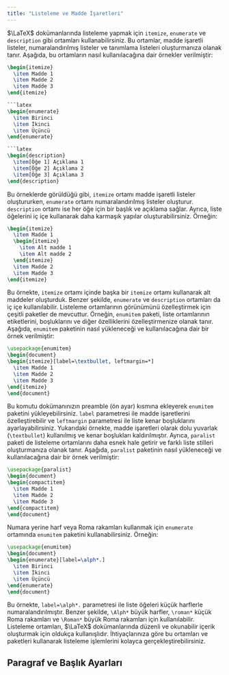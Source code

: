 ```yaml
---
title: "Listeleme ve Madde İşaretleri"
---
```


$\LaTeX$ dokümanlarında listeleme yapmak için `itemize`, `enumerate` ve `description` gibi ortamları kullanabilirsiniz. Bu ortamlar, madde işaretli listeler, numaralandırılmış listeler ve tanımlama listeleri oluşturmanıza olanak tanır. Aşağıda, bu ortamların nasıl kullanılacağına dair örnekler verilmiştir:

```latex
\begin{itemize}
  \item Madde 1
  \item Madde 2
  \item Madde 3
\end{itemize}

```latex
\begin{enumerate}
  \item Birinci
  \item İkinci
  \item Üçüncü
\end{enumerate}

```latex
\begin{description}
  \item[Öğe 1] Açıklama 1
  \item[Öğe 2] Açıklama 2
  \item[Öğe 3] Açıklama 3
\end{description}
```

Bu örneklerde görüldüğü gibi, `itemize` ortamı madde işaretli listeler oluştururken, `enumerate` ortamı numaralandırılmış listeler oluşturur. `description` ortamı ise her öğe için bir başlık ve açıklama sağlar.
Ayrıca, liste öğelerini iç içe kullanarak daha karmaşık yapılar oluşturabilirsiniz. Örneğin:

```latex
\begin{itemize}
  \item Madde 1
  \begin{itemize}
    \item Alt madde 1
    \item Alt madde 2
  \end{itemize}
  \item Madde 2
  \item Madde 3
\end{itemize}
```
Bu örnekte, `itemize` ortamı içinde başka bir `itemize` ortamı kullanarak alt maddeler oluşturduk. Benzer şekilde, `enumerate` ve `description` ortamları da iç içe kullanılabilir.
Listeleme ortamlarının görünümünü özelleştirmek için çeşitli paketler de mevcuttur. Örneğin, `enumitem` paketi, liste ortamlarının etiketlerini, boşluklarını ve diğer özelliklerini özelleştirmenize olanak tanır. Aşağıda, `enumitem` paketinin nasıl yükleneceği ve kullanılacağına dair bir örnek verilmiştir:

```latex
\usepackage{enumitem}
\begin{document}
\begin{itemize}[label=\textbullet, leftmargin=*]
  \item Madde 1
  \item Madde 2
  \item Madde 3
\end{itemize}
\end{document}
```

Bu komutu dokümanınızın preamble (ön ayar) kısmına ekleyerek `enumitem` paketini yükleyebilirsiniz. `label` parametresi ile madde işaretlerini özelleştirebilir ve `leftmargin` parametresi ile liste kenar boşluklarını ayarlayabilirsiniz. Yukarıdaki örnekte, madde işaretleri olarak dolu yuvarlak (`\textbullet`) kullanılmış ve kenar boşlukları kaldırılmıştır. Ayrıca, `paralist` paketi de listeleme ortamlarını daha esnek hale getirir ve farklı liste stilleri oluşturmanıza olanak tanır. Aşağıda, `paralist` paketinin nasıl yükleneceği ve kullanılacağına dair bir örnek verilmiştir:

```latex
\usepackage{paralist}
\begin{document}
\begin{compactitem}
  \item Madde 1
  \item Madde 2
  \item Madde 3
\end{compactitem}
\end{document}
```

Numara yerine harf veya Roma rakamları kullanmak için `enumerate` ortamında `enumitem` paketini kullanabilirsiniz. Örneğin:
```latex
\usepackage{enumitem}
\begin{document}
\begin{enumerate}[label=\alph*.]
  \item Birinci
  \item İkinci
  \item Üçüncü
\end{enumerate}
\end{document}
```
Bu örnekte, `label=\alph*.` parametresi ile liste öğeleri küçük harflerle numaralandırılmıştır. Benzer şekilde, `\Alph*` büyük harfler, `\roman*` küçük Roma rakamları ve `\Roman*` büyük Roma rakamları için kullanılabilir.
Listeleme ortamları, $\LaTeX$ dokümanlarında düzenli ve okunabilir içerik oluşturmak için oldukça kullanışlıdır. İhtiyaçlarınıza göre bu ortamları ve paketleri kullanarak listeleme işlemlerini kolayca gerçekleştirebilirsiniz.

<h2>Paragraf ve Başlık Ayarları</h2>